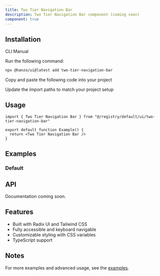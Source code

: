 ```yaml
---
title: Two Tier Navigation Bar
description: Two Tier Navigation Bar component (coming soon)
component: true
---
```


<ComponentPreview name="two-tier-navigation-bar-demo" />

## Installation

<Tabs defaultValue="cli">

<TabsList>
  <TabsTrigger value="cli">CLI</TabsTrigger>
  <TabsTrigger value="manual">Manual</TabsTrigger>
</TabsList>

<TabsContent value="cli">

<Steps>

<Step>Run the following command:</Step>

```bash
npx @hanzo/ui@latest add two-tier-navigation-bar
```

</Steps>

</TabsContent>

<TabsContent value="manual">

<Steps>

<Step>Copy and paste the following code into your project</Step>

<ComponentSource name="two-tier-navigation-bar" />

<Step>Update the import paths to match your project setup</Step>

</Steps>

</TabsContent>

</Tabs>

## Usage

```tsx
import { Two Tier Navigation Bar } from "@/registry/default/ui/two-tier-navigation-bar"

export default function Example() {
  return <Two Tier Navigation Bar />
}
```

## Examples

### Default

<ComponentPreview name="two-tier-navigation-bar-demo" />

## API

Documentation coming soon.

## Features

- Built with Radix UI and Tailwind CSS
- Fully accessible and keyboard navigable
- Customizable styling with CSS variables
- TypeScript support

## Notes

For more examples and advanced usage, see the [examples](/examples).
